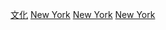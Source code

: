 {{Commons category|Culture of New York (state)}}

[[Category:紐約州|文化]]
[[Category:美國各州文化|New York]]
[[Category:美國東北部文化|New York]]
[[Category:中大西洋地區文化|New York]]